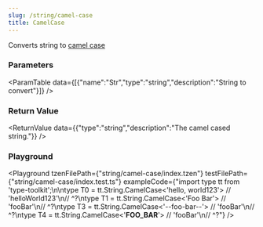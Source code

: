 ```yaml
---
slug: /string/camel-case
title: CamelCase
---
```



Converts string to [camel case](https://en.wikipedia.org/wiki/CamelCase)

### Parameters
<ParamTable data={[{"name":"Str","type":"string","description":"String to convert"}]} />

### Return Value
<ReturnValue data={{"type":"string","description":"The camel cased string."}} />

### Playground

<Playground tzenFilePath={"string/camel-case/index.tzen"} testFilePath={"string/camel-case/index.test.ts"} exampleCode={"import type tt from 'type-toolkit';\n\ntype T0 = tt.String.CamelCase<'hello, world123'> // 'helloWorld123'\n//    ^?\ntype T1 = tt.String.CamelCase<'Foo Bar'> // 'fooBar'\n//    ^?\ntype T3 = tt.String.CamelCase<'--foo-bar--'> // 'fooBar'\n//    ^?\ntype T4 = tt.String.CamelCase<'__FOO_BAR__'> // 'fooBar'\n//    ^?"} />


